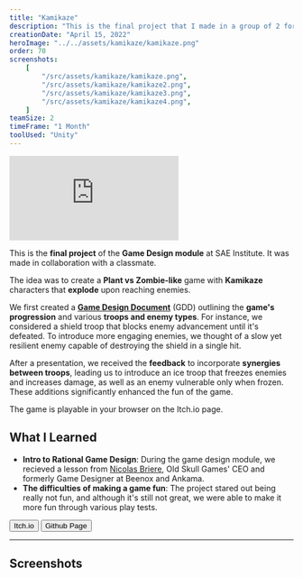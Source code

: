 ```yaml
---
title: "Kamikaze"
description: "This is the final project that I made in a group of 2 for the Game Design module at SAE Institute."
creationDate: "April 15, 2022"
heroImage: "../../assets/kamikaze/kamikaze.png"
order: 70
screenshots:
    [
        "/src/assets/kamikaze/kamikaze.png",
        "/src/assets/kamikaze/kamikaze2.png",
        "/src/assets/kamikaze/kamikaze3.png",
        "/src/assets/kamikaze/kamikaze4.png",
    ]
teamSize: 2
timeFrame: "1 Month"
toolUsed: "Unity"
---
```



<div class="grid place-items-center">
	<iframe
		class="w-full aspect-[16/9]"
		src="https://www.youtube-nocookie.com/embed/dYETKHWb-g8?si=J5tgb1_b6tgMhfzY&autoplay=1&autohide=1&mute=1&modestbranding=1&playsinline=1"
		title="YouTube video player"
		frameborder="0"
		allow="accelerometer; autoplay; clipboard-write; encrypted-media; gyroscope; picture-in-picture; web-share"
		allowfullscreen
	></iframe>
</div>

This is the **final project** of the **Game Design module** at SAE Institute.
It was made in collaboration with a classmate.

The idea was to create a **Plant vs Zombie-like** game with **Kamikaze** characters that **explode** upon reaching enemies.

We first created a [**Game Design Document**](/kamikaze/GDD_Kamikaze.pdf) (GDD) outlining the **game's progression** and various **troops and enemy types**.
For instance, we considered a shield troop that blocks enemy advancement until it's defeated.
To introduce more engaging enemies, we thought of a slow yet resilient enemy capable of destroying the shield in a single hit.

After a presentation, we received the **feedback** to incorporate **synergies between troops**, leading us to introduce an ice troop that freezes enemies and increases damage, as well as an enemy vulnerable only when frozen.
These additions significantly enhanced the fun of the game.

The game is playable in your browser on the Itch.io page.

## What I Learned

-   **Intro to Rational Game Design**: During the game design module, we recieved a lesson from [Nicolas Briere](https://www.linkedin.com/in/nicolasbriere), Old Skull Games' CEO and formerly Game Designer at Beenox and Ankama.
-   **The difficulties of making a game fun**: The project stared out being really not fun, and although it's still not great, we were able to make it more fun through various play tests.

<div class="flex">
	<Button href="https://stowy.itch.io/kamikaze">Itch.io</Button>
	<Button href="https://github.com/St0wy/GPA4300-Kamikaze">
		Github Page
	</Button>
</div>

---

## Screenshots


<ScreenshotList screenshots={frontmatter.screenshots} />

